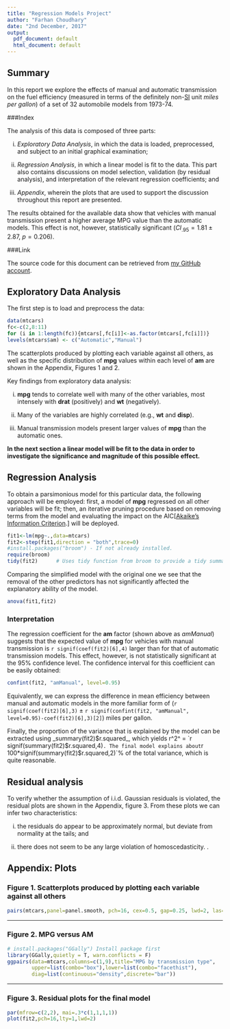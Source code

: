 ---
title: "Regression Models Project"
author: "Farhan Choudhary"
date: "2nd December, 2017"
output:
  pdf_document: default
  html_document: default
---

## Summary

In this report we explore the effects of manual and automatic transmission on the fuel efficiency (measured in terms of the definitely non-[SI](http://en.wikipedia.org/wiki/International_System_of_Units) unit _miles per gallon_) of a set of 32 automobile models from 1973-74. 

###Index

The analysis of this data is composed of three parts: 

(i) _Exploratory Data Analysis_, in which the data is loaded, preprocessed, and subject to an initial graphical examination; 

(ii) _Regression Analysis_, in which a linear model is fit to the data. This part also contains discussions on model selection, validation (by residual analysis), and interpretation of the relevant regression coefficients; and 

(iii) _Appendix_, wherein the plots that are used to support the discussion throughout this report are presented.  

The results obtained for the available data show that vehicles with manual transmission present a higher average MPG value than the automatic models. This effect is not, however, statistically significant ($CI_{.95} = 1.81\pm 2.87$, $p = 0.206$).  

###Link

The source code for this document can be retrieved from [my GitHub account](https://github.com/farhanchoudhary/Regression_Models_Project_JHU).

\pagebreak

## Exploratory Data Analysis

The first step is to load and preprocess the data:

```{r loaddata}
data(mtcars)
fc<-c(2,8:11)
for (i in 1:length(fc)){mtcars[,fc[i]]<-as.factor(mtcars[,fc[i]])}
levels(mtcars$am) <- c("Automatic","Manual")
```

The scatterplots produced by plotting each variable against all others, as well as the specific distribution of **mpg** values within each level of **am** are shown in the Appendix, Figures 1 and 2.

Key findings from exploratory data analysis:

(i) **mpg** tends to correlate well with many of the other variables, most intensely with **drat** (positively) and **wt** (negatively). 

(ii) Many of the variables are highly correlated (e.g., **wt** and **disp**). 

(iii) Manual transmission models present larger values of **mpg** than the automatic ones. 

**In the next section a linear model will be fit to the data in order to investigate the significance and magnitude of this possible effect.**

## Regression Analysis

To obtain a parsimonious model for this particular data, the following approach will be employed: first, a model of **mpg** regressed on all other variables will be fit; then, an iterative pruning procedure based on removing terms from the model and evaluating the impact on the AIC[[Akaike's Information Criterion](https://noppa.aalto.fi/noppa/kurssi/s-114.1310/luennot/extramaterial.pdf).] will be deployed.

```{r fitmodel,results='hold'}
fit1<-lm(mpg~.,data=mtcars)
fit2<-step(fit1,direction = "both",trace=0)
#install.packages("broom") - If not already installed.
require(broom)
tidy(fit2)      # Uses tidy function from broom to provide a tidy summary table
```

Comparing the simplified model with the original one we see that the removal of the other predictors has not significantly affected the explanatory ability of the model.

```{r anova}
anova(fit1,fit2)
```

### Interpretation 

The regression coefficient for the **am** factor (shown above as _amManual_) suggests that the expected value of **mpg** for vehicles with manual transmission is `r signif(coef(fit2)[6],4)` larger than for that of automatic transmission models. This effect, however, is not statistically significant at the 95% confidence level. The confidence interval for this coefficient can be easily obtained:

```{r confint}
confint(fit2, "amManual", level=0.95)
```

Equivalently, we can express the difference in mean efficiency between manual and automatic models in the more familiar form of (`r signif(coef(fit2)[6],3)` $\pm$ `r signif(confint(fit2, "amManual", level=0.95)-coef(fit2)[6],3)[2]`) miles per gallon. 

Finally, the proportion of the variance that is explained by the model can be extracted using _summary(fit2)$r.squared_, which yields r^2^ = `r signif(summary(fit2)$r.squared,4)`. The final model explains about `r 100*signif(summary(fit2)$r.squared,2)`% of the total variance, which is quite reasonable.

## Residual analysis

To verify whether the assumption of i.i.d. Gaussian residuals is violated, the residual plots are shown in the Appendix, figure 3. From these plots we can infer two characteristics: 

(i) the residuals do appear to be approximately normal, but deviate from normality at the tails; and 

(ii) there does not seem to be any large violation of homoscedasticity. .

\pagebreak

## Appendix: Plots

### Figure 1. Scatterplots produced by plotting each variable against all others

```{r pairs,fig.width=8,fig.height=5,echo=TRUE,message=FALSE}
pairs(mtcars,panel=panel.smooth, pch=16, cex=0.5, gap=0.25, lwd=2, las=1, cex.axis=0.7)
```

***

### Figure 2. MPG versus AM

```{r ggpairs,fig.width=6,fig.height=3,echo=TRUE,message=FALSE}
# install.packages("GGally") Install package first
library(GGally,quietly = T, warn.conflicts = F) 
ggpairs(data=mtcars,columns=c(1,9),title="MPG by transmission type",
        upper=list(combo="box"),lower=list(combo="facethist"),
        diag=list(continuous="density",discrete="bar"))
```

***

### Figure 3. Residual plots for the final model

```{r resplots,fig.width=6,fig.height=4,echo=TRUE,message=FALSE}
par(mfrow=c(2,2), mai=.3*c(1,1,1,1))
plot(fit2,pch=16,lty=1,lwd=2)
```